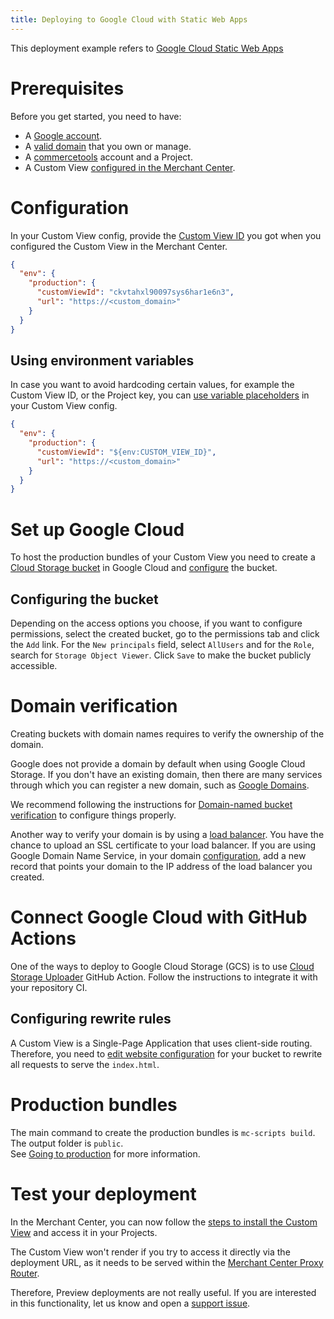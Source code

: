 ```yaml
---
title: Deploying to Google Cloud with Static Web Apps
---
```


This deployment example refers to [Google Cloud Static Web Apps](https://codelabs.developers.google.com/codelabs/cloud-webapp-hosting-gcs#0)

# Prerequisites

Before you get started, you need to have:

- A [Google account](https://accounts.google.com/SignUp).
- A [valid domain](https://codelabs.developers.google.com/codelabs/cloud-webapp-hosting-gcs#1) that you own or manage.
- A [commercetools](https://docs.commercetools.com/getting-started) account and a Project.
- A Custom View [configured in the Merchant Center](https://docs.commercetools.com/merchant-center/managing-custom-applications).

# Configuration

In your Custom View config, provide the [Custom View ID](//api-reference/custom-view-config#envproductioncustomviewid) you got when you configured the Custom View in the Merchant Center.


```json title="custom-view-config.json"
{
  "env": {
    "production": {
      "customViewId": "ckvtahxl90097sys6har1e6n3",
      "url": "https://<custom_domain>"
    }
  }
}
```

## Using environment variables

In case you want to avoid hardcoding certain values, for example the Custom View ID, or the Project key, you can [use variable placeholders](//api-reference/custom-view-config#using-variable-placeholders) in your Custom View config.

```json title="custom-view-config.json" highlightLines="4"
{
  "env": {
    "production": {
      "customViewId": "${env:CUSTOM_VIEW_ID}",
      "url": "https://<custom_domain>"
    }
  }
}
```

# Set up Google Cloud

To host the production bundles of your Custom View you need to create a [Cloud Storage bucket](https://console.cloud.google.com/storage) in Google Cloud and [configure](https://codelabs.developers.google.com/codelabs/cloud-webapp-hosting-gcs#3) the bucket.

## Configuring the bucket

Depending on the access options you choose, if you want to configure permissions, select the created bucket, go to the permissions tab and click the `Add` link. For the `New principals` field, select `AllUsers` and for the `Role`, search for `Storage Object Viewer`. Click `Save` to make the bucket publicly accessible.

# Domain verification

Creating buckets with domain names requires to verify the ownership of the domain.

<Info>

Google does not provide a domain by default when using Google Cloud Storage. If you don't have an existing domain, then there are many services through which you can register a new domain, such as [Google Domains](https://domains.google.com/).

</Info>

We recommend following the instructions for [Domain-named bucket verification](https://cloud.google.com/storage/docs/domain-name-verification) to configure things properly.

Another way to verify your domain is by using a [load balancer](https://cloud.google.com/storage/docs/hosting-static-website#lb-ssl). You have the chance to upload an SSL certificate to your load balancer. If you are using Google Domain Name Service, in your domain [configuration](https://codelabs.developers.google.com/codelabs/cloud-webapp-hosting-gcs#2), add a new record that points your domain to the IP address of the load balancer you created.

# Connect Google Cloud with GitHub Actions

One of the ways to deploy to Google Cloud Storage (GCS) is to use [Cloud Storage Uploader](https://github.com/google-github-actions/upload-cloud-storage) GitHub Action. Follow the instructions to integrate it with your repository CI.

## Configuring rewrite rules

A Custom View is a Single-Page Application that uses client-side routing. Therefore, you need to [edit website configuration](https://cloud.google.com/storage/docs/hosting-static-website#specialty-pages) for your bucket to rewrite all requests to serve the `index.html`.


# Production bundles

The main command to create the production bundles is `mc-scripts build`. The output folder is `public`.<br />
See [Going to production](/development/going-to-production) for more information.

# Test your deployment

In the Merchant Center, you can now follow the [steps to install the Custom View](https://docs.commercetools.com/merchant-center/managing-custom-applications) and access it in your Projects.

<Warning>

The Custom View won't render if you try to access it directly via the deployment URL, as it needs to be served within the [Merchant Center Proxy Router](/concepts/merchant-center-proxy-router).

Therefore, Preview deployments are not really useful. If you are interested in this functionality, let us know and open a [support issue](https://github.com/commercetools/merchant-center-application-kit/issues/new/choose).

</Warning>
